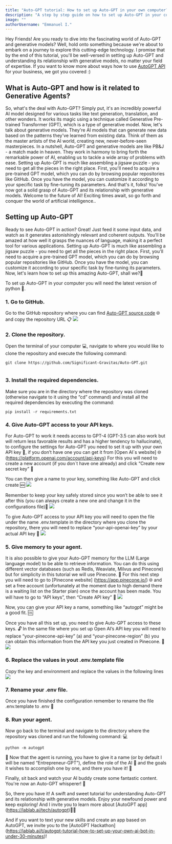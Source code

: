 ```yaml
---
title: "Auto-GPT tutorial: How to set up Auto-GPT in your own computer?"
description: "A step by step guide on how to set up Auto-GPT in your computer"
image: ""
authorUsername: "Emmanuel I."
---
```


Hey Friends! Are you ready to dive into the fascinating world of Auto-GPT and generative models? Well, hold onto something because we're about to embark on a journey to explore this cutting-edge technology. I promise that by the end of this tutorial, you'll be well-versed in setting up Auto-GPT and understanding its relationship with generative models, no matter your field of expertise. If you want to know more about ways how to use [AutoGPT API](https://lablab.ai/blog/evolutionizing-business-with-autogpt-why-you-should-use-autogpt) for your business, we got you covered :)

## What is Auto-GPT and how is it related to Generative Agents?
So, what's the deal with Auto-GPT? Simply put, it's an incredibly powerful AI model designed for various tasks like text generation, translation, and other wonders. It works its magic using a technique called Generative Pre-trained Transformer (GPT), which is a type of generative model. 
Now, let's talk about generative models. They're AI models that can generate new data based on the patterns they've learned from existing data. Think of them as the master artists of the AI world, creating new, never-before-seen masterpieces.
In a nutshell, Auto-GPT and generative models are like PB&J - a match made in heaven. They work in harmony to bring forth the remarkable power of AI, enabling us to tackle a wide array of problems with ease.
Setting up Auto-GPT is much like assembling a jigsaw puzzle - you need to get all the pieces in the right place. First, you'll need to acquire a pre-trained GPT model, which you can do by browsing popular repositories like GitHub. Once you have the model, you can customize it according to your specific task by fine-tuning its parameters.
And that's it, folks! You've now got a solid grasp of Auto-GPT and its relationship with generative models. Welcome to the future of AI! Exciting times await, so go forth and conquer the world of artificial intelligence..
 

## Setting up Auto-GPT
 
Ready to see Auto-GPT in action? Great! Just feed it some input data, and watch as it generates astonishingly relevant and coherent outputs. You'll be amazed at how well it grasps the nuances of language, making it a perfect tool for various applications.
Setting up Auto-GPT is much like assembling a jigsaw puzzle - you need to get all the pieces in the right place. First, you'll need to acquire a pre-trained GPT model, which you can do by browsing popular repositories like GitHub. Once you have the model, you can customize it according to your specific task by fine-tuning its parameters.
Now, let's learn how to set up this amazing Auto-GPT, shall we?🚀

To set up Auto-GPT in your computer you will need the latest version of python 🐍.

### 1. Go to GitHub.
Go to the GitHub repository where you can find [Auto-GPT source code](https://github.com/Significant-Gravitas/Auto-GPT/tree/v0.2.2) 🌐 and copy the repository URL 📋
<Img src="https://res.cloudinary.com/dw9e8s3ic/image/upload/v1682585100/Auto-GPT%20tutprial/Screenshot_2023-04-26_at_12.22.53_f6xesh.png"/>

### 2. Clone the repository.	
Open the terminal of your computer 💻, navigate to where you would like to clone the repository and execute the following command:
 
```
git clone https://github.com/Significant-Gravitas/Auto-GPT.git
 
```

### 3. Install the required dependencies.
Make sure you are in the directory where the repository was cloned (otherwise navigate to it using the “cd” command) and install all the required dependencies by executing the command:
```
pip install -r requirements.txt

```

### 4. Give Auto-GPT access to your API keys.
For Auto-GPT to work it needs access to GPT-4 (GPT-3.5 can also work but will return less favorable results and has a higher tendency to hallucinate), to configure the settings for Auto-GPT you need to set it up with your own API key 🔑, if you don’t have one you can get it from [Open AI´s website] 🌐 (https://platform.openai.com/account/api-keys) For this you will need to create a new account (if you don´t have one already) and click “Create new secret key” 🔐
 
You can then give a name to your key, something like Auto-GPT and click create 🆕
<Img src="https://res.cloudinary.com/dw9e8s3ic/image/upload/v1682585101/Auto-GPT%20tutprial/Screenshot_2023-04-26_at_13.03.58_aaonms.png"/>

Remember to keep your key safely stored since you won’t be able to see it after this (you can always create a new one and change it in the configurations file)🤫
<Img src="https://res.cloudinary.com/dw9e8s3ic/image/upload/v1682585100/Auto-GPT%20tutprial/Screenshot_2023-04-26_at_13.09.29_kockdy.png"/>

To give Auto-GPT access to your API key you will need to open the file under the name .env.template in the directory where you clone the repository, there you will need to replace “your-api-openai-key” by your actual API key 🔑
<Img src="https://res.cloudinary.com/dw9e8s3ic/image/upload/v1682585100/Auto-GPT%20tutprial/Screenshot_2023-04-26_at_13.34.07_sxxxxj.png"/>

### 5. Give memory to your agent.
It is also possible to give your Auto-GPT memory for the LLM (Large language model) to be able to retrieve information. You can do this using different vector databases (such as Redis, Weaviate, Milvus and Pinecone) but for simplicity in this tutorial we will use Pinecone. 🌲
For this next step you will need to go to [Pinecone website] (https://app.pinecone.io/) 🌐  and set a free account (unfortunately at the moment due to high demand there is a waiting list on the Starter plan) once the account has been made. You will have to go to “API keys”, then “Create API key” 🔑
<Img src="https://res.cloudinary.com/dw9e8s3ic/image/upload/v1682585101/Auto-GPT%20tutprial/Screenshot_2023-04-26_at_14.22.06_pdtbk1.png"/>

Now, you can give your API key a name, something like “autogpt” might be a good fit. 🆒

Once you have all this set up, you need to give Auto-GPT access to these keys. 🔓
In the same file where you set up Open AI’s API key you will need to replace “your-pinecone-api-key” (a) and “your-pinecone-region” (b) you can obtain this information from the API key you just created in Pinecone. 🤔
<Img src="https://res.cloudinary.com/dw9e8s3ic/image/upload/v1682585101/Auto-GPT%20tutprial/Screenshot_2023-04-26_at_14.43.20_hhardd.png"/>

### 6. Replace the values in yout .env.template file
Copy the key and environment and replace the values in the following lines 
<Img src="https://res.cloudinary.com/dw9e8s3ic/image/upload/v1682585100/Auto-GPT%20tutprial/Screenshot_2023-04-26_at_14.35.16_e2wntf.png"/>

### 7. Rename your .env file.
Once you have finished the configuration remember to rename the file .env.template to .env 🔄

### 8. Run your agent.
Now go back to the terminal and navigate to the directory where the repository was cloned and run the following command: 💻
```
python -m autogpt
```

🎉 Now that the agent is running, you have to give it a name (or by default I will be named “Entrepreneur-GPT”), define the role of the AI 🤖 and the goals it wishes to accomplish one by one, and there you have it! 🚀
 
Finally, sit back and watch your AI buddy create some fantastic content. You're now an Auto-GPT whisperer! 🐴


So, there you have it! A swift and sweet tutorial for understanding Auto-GPT and its relationship with generative models. Enjoy your newfound power and keep exploring! And I invite you to learn more about [AutoGPT app] (https://lablab.ai/tech/autogpt)🌟🎉

And if you want to text your new skills and create an app based on AutoGPT, we invite you to the [AutoGPT Hackathon] (https://lablab.ai/t/autogpt-tutorial-how-to-set-up-your-own-ai-bot-in-under-30-minutes)!